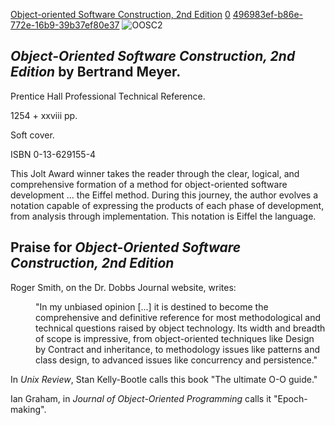 [[Property:title|Object-oriented Software Construction, 2nd Edition]]
[[Property:weight|0]]
[[Property:uuid|496983ef-b86e-772e-16b9-39b37ef80e37]]
[[Image:OOSC2 small|OOSC2]]


=='''''Object-Oriented Software Construction, 2nd Edition''''' by Bertrand Meyer.==

Prentice Hall Professional Technical Reference.

1254 + xxviii pp.

Soft cover.

<nowiki>ISBN 0-13-629155-4</nowiki>


This Jolt Award winner takes the reader through the clear, logical, and comprehensive formation of a method for object-oriented software development ... the Eiffel method. During this journey, the author evolves a notation capable of expressing the products of each phase of development, from analysis through implementation. This notation is Eiffel the language.


==Praise for '''''Object-Oriented Software Construction, 2nd Edition'''''==

Roger Smith, on the Dr. Dobbs Journal website, writes:

:"In my unbiased opinion [...] it is destined to become the comprehensive and definitive reference for most methodological and technical questions raised by object technology. Its width and breadth of scope is impressive, from object-oriented techniques like Design by Contract and inheritance, to methodology issues like patterns and class design, to advanced issues like concurrency and persistence."


In ''Unix Review'', Stan Kelly-Bootle calls this book "The ultimate O-O guide."


Ian Graham, in ''Journal of Object-Oriented Programming'' calls it "Epoch-making".




